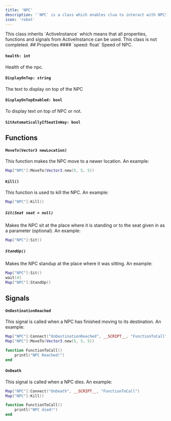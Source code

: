 ```yaml
---
title: 'NPC'
description: '`NPC` is a class which enables clua to interact with NPCS'
icon: 'robot'
---
```

<Info>
  This class inherits `ActiveInstance` which means that all properties, functions and signals from ActiveInstance can be used.
</Info> 
<Warning>This class is not completed.</Warning>
## Properties
#### `speed: float`
Speed of NPC. 

#### `health: int`
Health of the npc.

#### `DisplayOnTop: string`
The text to display on top of the NPC

#### `DisplayOnTopEnabled: bool`
To display text on top of NPC or not.

#### `SitAutomaticallyIfSeatInWay: bool`

## Functions
#### `MoveTo(Vector3 newLocation)`
This function makes the NPC move to a newer location. An example:
```lua
Map["NPC"]:MoveTo(Vector3.new(5, 5, 5))
```

#### `Kill()`
This function is used to kill the NPC. An example:
```lua
Map["NPC"]:Kill()
```

##### `Sit(Seat seat = null)`
Makes the NPC sit at the place where it is standing or to the seat given in as a parameter (optional). An example:
```lua
Map["NPC"]:Sit()
```

##### `StandUp()`
Makes the NPC standup at the place where it was sitting. An example:
```lua
Map["NPC"]:Sit()
wait(4)
Map["NPC"]:StandUp()
```


## Signals
#### `OnDestinationReached`
This signal is called when a NPC has finished moving to its destination. An example:
```lua
Map["NPC"]:Connect("OnDestinationReached", __SCRIPT__, "FunctionToCall")
Map["NPC"]:MoveTo(Vector3.new(5, 5, 5))

function FunctionToCall()
    printl("NPC Reached!")
end
```

#### `OnDeath`
This signal is called when a NPC dies. An example:
```lua
Map["NPC"]:Connect("OnDeath", __SCRIPT__, "FunctionToCall")
Map["NPC"]:Kill()

function FunctionToCall()
    printl("NPC died!")
end
```
